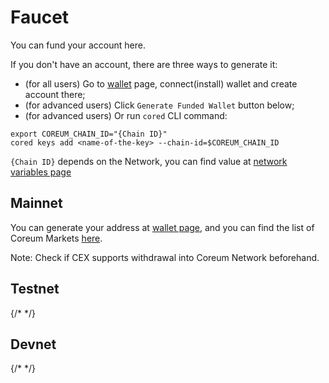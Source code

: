 # Faucet

You can fund your account here.

If you don't have an account, there are three ways to generate it:

-   (for all users) Go to [wallet](/docs/tools/wallets) page, connect(install) wallet and create account
    there;
-   (for advanced users) Click `Generate Funded Wallet` button below;
-   (for advanced users) Or run `cored` CLI command:

```
export COREUM_CHAIN_ID="{Chain ID}"
cored keys add <name-of-the-key> --chain-id=$COREUM_CHAIN_ID
```

`{Chain ID}` depends on the Network, you can find value at
[network variables page](/docs/tutorials/get-started/setup-cli)

## Mainnet

You can generate your address at [wallet page](/docs/tools/wallets), and you can find the list of Coreum
Markets [here](https://coinmarketcap.com/currencies/coreum/markets/).

Note: Check if CEX supports withdrawal into Coreum Network beforehand.

## Testnet

{/* <Faucet chainId="coreum-testnet-1"/> */}

## Devnet

{/* <Faucet chainId="coreum-devnet-1"/> */}
